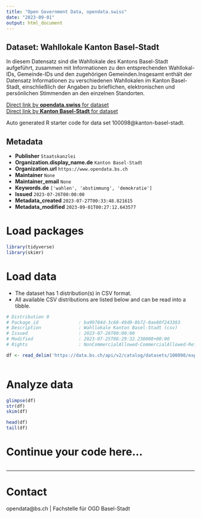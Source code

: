 ```yaml
---
title: "Open Government Data, opendata.swiss"
date: "2023-09-01"
output: html_document
---
```


## Dataset: Wahllokale Kanton Basel-Stadt

In diesem Datensatz sind die Wahllokale des Kantons Basel-Stadt aufgeführt, zusammen mit Informationen zu den entsprechenden Wahllokal-IDs, Gemeinde-IDs und den zugehörigen Gemeinden.Insgesamt enthält der Datensatz Informationen zu verschiedenen Wahllokalen im Kanton Basel-Stadt, einschließlich der Angaben zu brieflichen, elektronischen und persönlichen Stimmenden an den einzelnen Standorten.

[Direct link by **opendata.swiss** for dataset](https://opendata.swiss/de/dataset/wahllokale-kanton-basel-stadt)<br>
[Direct link by **Kanton Basel-Stadt** for dataset](https://data.bs.ch/explore/dataset/100098/)

Auto generated R starter code for data set 100098@kanton-basel-stadt.

## Metadata

- **Publisher** `Staatskanzlei`
- **Organization.display_name.de** `Kanton Basel-Stadt`
- **Organization.url** `https://www.opendata.bs.ch`
- **Maintainer** `None`
- **Maintainer_email** `None`
- **Keywords.de** `['wahlen', 'abstimmung', 'demokratie']`
- **Issued** `2023-07-26T00:00:00`
- **Metadata_created** `2023-07-27T00:33:48.821615`
- **Metadata_modified** `2023-09-01T00:27:12.643577`


# Load packages

```r

library(tidyverse)
library(skimr)

```

# Load data

-   The dataset has 1 distribution(s) in CSV format.
-   All available CSV distributions are listed below and can be read into a tibble.

```r

# Distribution 0
# Package_id               : ba99784d-3c68-49d0-8b72-0ae80f243383
# Description              : Wahllokale Kanton Basel-Stadt (csv)
# Issued                   : 2023-07-26T00:00:00
# Modified                 : 2023-07-25T08:29:32.238000+00:00
# Rights                   : NonCommercialAllowed-CommercialAllowed-ReferenceRequired

df <- read_delim('https://data.bs.ch/api/v2/catalog/datasets/100098/exports/csv')



```

# Analyze data

```r

glimpse(df)
str(df)
skim(df)

head(df)
tail(df)

```

# Continue your code here...

```r

```

------------------------------------------------------------------------

# Contact

opendata@bs.ch | Fachstelle für OGD Basel-Stadt
